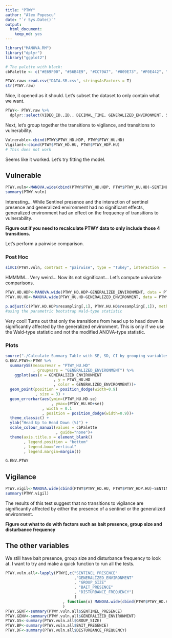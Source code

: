 ```yaml
---
title: "PTWY"
author: "Alex Popescu"
date: "`r Sys.Date()`"
output: 
  html_document: 
    keep_md: yes
---
```

```r
library("MANOVA.RM")
library("dplyr")
library("ggplot2")
```

```r
# The palette with black:
cbPalette <- c("#E69F00", "#56B4E9", "#CC79A7", "#009E73", "#F0E442", "#0072B2", "#D55E00")
```

```r
PTWY.raw<-read.csv("DATA.SR.csv", stringsAsFactors = T)
str(PTWY.raw)
```

Nice, it opened as it should. Let's subset the dataset to only contain what we want.

```r
PTWY<- PTWY.raw %>%
  dplyr::select(VIDEO_ID.,ID., DECIMAL_TIME, GENERALIZED_ENVIRONMENT, SENTINEL_PRESENCE, BAIT_PRESENCE, NUMBER_OF_CROWS_RECORDED, GROUP_SIZE, TOTAL_FREQUENCY_OF_DISTURBANCES, DISTURBANCE_FREQUENCY | starts_with("PTWY"))

```

Next, let's group together the transitions to vigilance, and transitions to vulnerability.
 
```r
Vulnerable<-cbind(PTWY$PTWY_HD.HDP, PTWY$PTWY_HU.HD)
Vigilant<-cbind(PTWY$PTWY_HD.HU, PTWY$PTWY_HDP.HU)
# This does not work

```

Seems like it worked. Let's try fitting the model.

## Vulnerable

```r
PTWY.vuln<-MANOVA.wide(cbind(PTWY$PTWY_HD.HDP, PTWY$PTWY_HU.HD)~SENTINEL_PRESENCE*GENERALIZED_ENVIRONMENT, data = PTWY, subject = "ID.", iter=1000)
summary(PTWY.vuln)
```

Interesting... While Sentinel presence and the interaction of sentinel presence and generalized environment had no significant effects, generalized environment had an effect on the frequency of transitions to vulnerability.

**Figure out if you need to recalculate PTWY data to only include those 4 transitions. **

Let's perform a pairwise comparison.

### Post Hoc

```r
simCI(PTWY.vuln, contrast = "pairwise", type = "Tukey", interaction  = F, factor = "GENERALIZED_ENVIRONMENT")

```

HMMMM... Very weird... Now its not significant... Let's compute univariate comparisons.

```r
PTWY.HD.HDP<-MANOVA.wide(PTWY_HD.HDP~GENERALIZED_ENVIRONMENT, data = PTWY, iter = 1000)
PTWY.HU.HD<-MANOVA.wide(PTWY_HU.HD~GENERALIZED_ENVIRONMENT, data = PTWY, iter = 1000)

p.adjust(c(PTWY.HD.HDP$resampling[,1], PTWY.HU.HD$resampling[,1]), method = "bonferroni")
#using the parametric bootstrap Wald-type statistic

```

Very cool! Turns out that only the transitions from head up to head down is significantly affected by the generalized environment. This is only if we use the Wald-type statistic and not the modified ANOVA-type statistic.

### Plots

```r
source("./Calculate Summary Table with SE, SD, CI by grouping variables.R")
G.ENV.PTWY<-PTWY %>%
  summarySE(measurevar = "PTWY_HU.HD"
            , groupvars = "GENERALIZED_ENVIRONMENT") %>%
    ggplot(aes(x = GENERALIZED_ENVIRONMENT
                     , y = PTWY_HU.HD
                     , color = GENERALIZED_ENVIRONMENT))+
  geom_point(position = position_dodge(width=0.9)
             , size = 3) +
  geom_errorbar(aes(ymin=(PTWY_HU.HD-se)
                    , ymax=(PTWY_HU.HD+se))
                , width = 0.1
                , position = position_dodge(width=0.9))+
  theme_classic() +
  ylab("Head Up to Head Down (%)") +
  scale_colour_manual(values = cbPalette
                      , guide="none")+
  theme(axis.title.x = element_blank()
        , legend.position = "bottom"
        , legend.box="vertical"
        , legend.margin=margin())

G.ENV.PTWY

```

## Vigilance

```r
PTWY.vigil<-MANOVA.wide(cbind(PTWY$PTWY_HD.HU, PTWY$PTWY_HDP.HU)~SENTINEL_PRESENCE*GENERALIZED_ENVIRONMENT, data = PTWY, subject = "ID.", iter=1000)
summary(PTWY.vigil)
```

The results of this test suggest that no transitions to vigilance are significantly affected by either the presence of a sentinel or the generalized environment.

**Figure out what to do with factors such as bait presence, group size and disturbance frequency**

## The other variables

We still have bait presence, group size and disturbance frequency to look at. I want to try and make a quick function to run all the tests.

```r
PTWY.vuln.all<-lapply(PTWY[,c("SENTINEL_PRESENCE"
                              ,"GENERALIZED_ENVIRONMENT"
                              , "GROUP_SIZE"
                              , "BAIT_PRESENCE"
                              , "DISTURBANCE_FREQUENCY")
                              ]
                         , function(x) MANOVA.wide(cbind(PTWY$PTWY_HD.HDP, PTWY$PTWY_HU.HD)~x, data = PTWY, iter = 1000)
                         )
PTWY.SENT<-summary(PTWY.vuln.all$SENTINEL_PRESENCE)
PTWY.GENV<-summary(PTWY.vuln.all$GENERALIZED_ENVIRONMENT)
PTWY.GS<-summary(PTWY.vuln.all$GROUP_SIZE)
PTWY.BP<-summary(PTWY.vuln.all$BAIT_PRESENCE)
PTWY.DF<-summary(PTWY.vuln.all$DISTURBANCE_FREQUENCY)
```

<!-- # Old code below -->
<!-- # ```{r PTWY Analysis} -->
<!-- # PTWY.ENV <- '  -->
<!-- #  -->
<!-- # # measurement model  -->
<!-- #  -->
<!-- # ENVIRONMENT =~ CODED_ENV + CODED_BAIT + DECIMAL_TIME + TOTAL_FREQUENCY_OF_DISTURBANCES  -->
<!-- #  -->
<!-- # # intercepts  -->
<!-- #  -->
<!-- # CODED_ENV ~ 1 -->
<!-- # CODED_BAIT ~ 1 -->
<!-- # DECIMAL_TIME ~ 1 -->
<!-- # TOTAL_FREQUENCY_OF_DISTURBANCES ~ 1 -->
<!-- # '  -->
<!-- #  -->
<!-- # PTWY.Fit.ENV <- sem(PTWY.ENV, data = PTWY)  -->
<!-- #  -->
<!-- # summary(PTWY.Fit.ENV, fit.measures = TRUE, standardized = TRUE) -->
<!-- # ``` -->
<!-- #  -->
<!-- # ```{r PTWY.SOC Analysis} -->
<!-- # PTWY.Mod.SOC <- '  -->
<!-- #  -->
<!-- # # measurement model  -->
<!-- # SOCIAL =~ CODED_GROUP_SIZE  -->
<!-- #  -->
<!-- # # intercepts -->
<!-- # CODED_GROUP_SIZE ~ 1 -->
<!-- # '  -->
<!-- #  -->
<!-- # PTWY.Fit.SOC <- sem(PTWY.Mod.SOC, data = PTWY)  -->
<!-- #  -->
<!-- # summary(PTWY.Fit.SOC, fit.measures = TRUE, standardized = TRUE) -->
<!-- # ``` -->
<!-- #  -->
<!-- # ```{r PTWY Analysis} -->
<!-- # PTWY.Mod <- '  -->
<!-- #  -->
<!-- # # measurement model  -->
<!-- #  -->
<!-- # ENVIRONMENT =~ CODED_ENV + CODED_BAIT + DECIMAL_TIME + TEMPERATURE + TOTAL_FREQUENCY_OF_DISTURBANCES  -->
<!-- #  -->
<!-- # VIGILANCE =~ PTWY_HDP.HU + PTWY_HD.HU + PTWY_M.HU  -->
<!-- #  -->
<!-- # FORAGING =~ PTWY_HD.HDP + PTWY_HU.HD + PTWY_M.HD  -->
<!-- #  -->
<!-- #   -->
<!-- #  -->
<!-- # # regressions  -->
<!-- #  -->
<!-- # VIGILANCE ~ ENVIRONMENT + CODED_GROUP_SIZE + CODED_SENTINEL_PRESENCE -->
<!-- #  -->
<!-- # FORAGING ~ ENVIRONMENT + VIGILANCE + CODED_GROUP_SIZE + CODED_SENTINEL_PRESENCE -->
<!-- #  -->
<!-- # '  -->
<!-- #  -->
<!-- # PTWY.Fit <- sem(PTWY.Mod, data = PTWY)  -->
<!-- #  -->
<!-- # summary(PTWY.Fit, fit.measures = TRUE, standardized = TRUE) -->
<!-- # ``` -->
